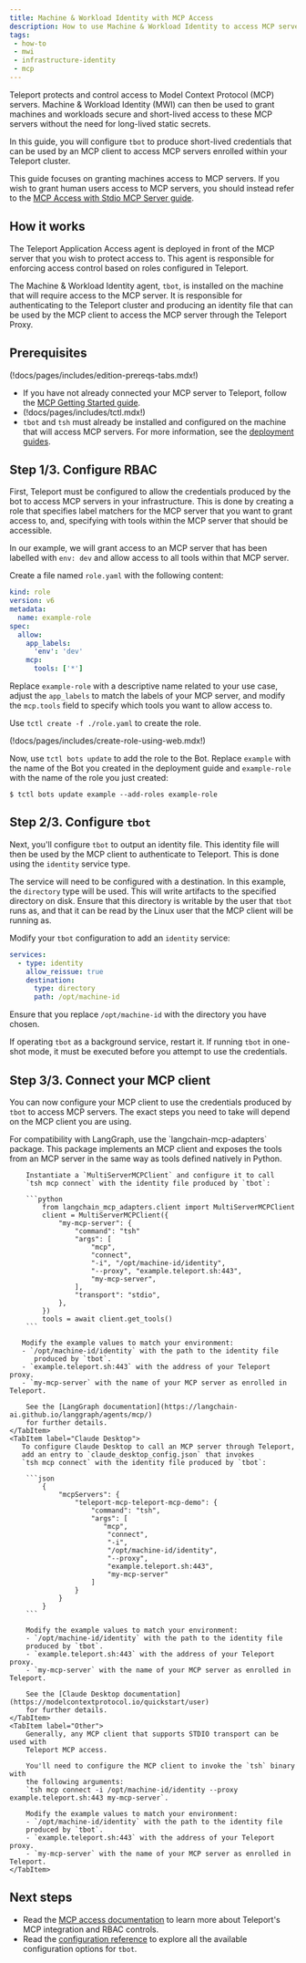 ```yaml
---
title: Machine & Workload Identity with MCP Access
description: How to use Machine & Workload Identity to access MCP servers
tags:
 - how-to
 - mwi
 - infrastructure-identity
 - mcp
---
```


Teleport protects and control access to Model Context Protocol (MCP) servers.
Machine & Workload Identity (MWI) can then be used to grant machines and
workloads secure and short-lived access to these MCP servers without the need
for long-lived static secrets.

In this guide, you will configure `tbot` to produce short-lived credentials that
can be used by an MCP client to access MCP servers enrolled within your Teleport
cluster.

This guide focuses on granting machines access to MCP servers. If you wish to
grant human users access to MCP servers, you should instead refer to the
[MCP Access with Stdio MCP Server guide](../../../enroll-resources/mcp-access/stdio.mdx).

## How it works

The Teleport Application Access agent is deployed in front of the MCP server
that you wish to protect access to. This agent is responsible for enforcing
access control based on roles configured in Teleport.

The Machine & Workload Identity agent, `tbot`, is installed on the machine
that will require access to the MCP server. It is responsible for authenticating
to the Teleport cluster and producing an identity file that can be used by the
MCP client to access the MCP server through the Teleport Proxy.

## Prerequisites

(!docs/pages/includes/edition-prereqs-tabs.mdx!)

- If you have not already connected your MCP server to Teleport, follow
the [MCP Getting Started guide](../../../enroll-resources/mcp-access/getting-started.mdx).
- (!docs/pages/includes/tctl.mdx!)
- `tbot` and `tsh` must already be installed and configured on the machine that
will access MCP servers. For more information, see the
[deployment guides](../deployment/deployment.mdx).

## Step 1/3. Configure RBAC

First, Teleport must be configured to allow the credentials produced by the bot
to access MCP servers in your infrastructure. This is done by creating a role
that specifies label matchers for the MCP server that you want to grant access
to, and, specifying with tools within the MCP server that should be accessible.

In our example, we will grant access to an MCP server that has been labelled
with `env: dev` and allow access to all tools within that MCP server.

Create a file named `role.yaml` with the following content:

```yaml
kind: role
version: v6
metadata:
  name: example-role
spec:
  allow:
    app_labels:
      'env': 'dev'
    mcp:
      tools: ['*']
```

Replace `example-role` with a descriptive name related to your use case, adjust
the `app_labels` to match the labels of your MCP server, and modify the
`mcp.tools` field to specify which tools you want to allow access to.

Use `tctl create -f ./role.yaml` to create the role.

(!docs/pages/includes/create-role-using-web.mdx!)

Now, use `tctl bots update` to add the role to the Bot. Replace `example`
with the name of the Bot you created in the deployment guide and `example-role`
with the name of the role you just created:

```code
$ tctl bots update example --add-roles example-role
```

## Step 2/3. Configure `tbot`

Next, you'll configure `tbot` to output an identity file. This identity file
will then be used by the MCP client to authenticate to Teleport. This is done
using the `identity` service type.

The service will need to be configured with a destination. In this example,
the `directory` type will be used. This will write artifacts to the specified
directory on disk. Ensure that this directory is writable by the user that
`tbot` runs as, and that it can be read by the Linux user that the MCP client
will be running as.

Modify your `tbot` configuration to add an `identity` service:

```yaml
services:
  - type: identity
    allow_reissue: true
    destination:
      type: directory
      path: /opt/machine-id
```

Ensure that you replace `/opt/machine-id` with the directory you have chosen.

If operating `tbot` as a background service, restart it. If running `tbot` in
one-shot mode, it must be executed before you attempt to use the credentials.

## Step 3/3. Connect your MCP client

You can now configure your MCP client to use the credentials produced by `tbot`
to access MCP servers. The exact steps you need to take will depend on the
MCP client you are using.

<Tabs>
    <TabItem label="LangGraph">
        For compatibility with LangGraph, use the `langchain-mcp-adapters`
        package. This package implements an MCP client and exposes the tools
        from an MCP server in the same way as tools defined natively in Python.

        Instantiate a `MultiServerMCPClient` and configure it to call
        `tsh mcp connect` with the identity file produced by `tbot`:

        ```python
            from langchain_mcp_adapters.client import MultiServerMCPClient
            client = MultiServerMCPClient({
                "my-mcp-server": {
                    "command": "tsh"
                    "args": [
                        "mcp",
                        "connect",
                        "-i", "/opt/machine-id/identity",
                        "--proxy", "example.teleport.sh:443",
                        "my-mcp-server",
                    ],
                    "transport": "stdio",
                },
            })
            tools = await client.get_tools()
        ```

       Modify the example values to match your environment:
       - `/opt/machine-id/identity` with the path to the identity file
          produced by `tbot`.
       - `example.teleport.sh:443` with the address of your Teleport proxy.
       - `my-mcp-server` with the name of your MCP server as enrolled in Teleport.

        See the [LangGraph documentation](https://langchain-ai.github.io/langgraph/agents/mcp/)
        for further details.
    </TabItem>
    <TabItem label="Claude Desktop">
       To configure Claude Desktop to call an MCP server through Teleport,
       add an entry to `claude_desktop_config.json` that invokes
       `tsh mcp connect` with the identity file produced by `tbot`:

        ```json
            {
                "mcpServers": {
                    "teleport-mcp-teleport-mcp-demo": {
                        "command": "tsh",
                        "args": [
                           "mcp",
                            "connect",
                            "-i",
                            "/opt/machine-id/identity",
                            "--proxy",
                            "example.teleport.sh:443",
                            "my-mcp-server"
                        ]
                    }
                }
            }
        ```

        Modify the example values to match your environment:
        - `/opt/machine-id/identity` with the path to the identity file
        produced by `tbot`.
        - `example.teleport.sh:443` with the address of your Teleport proxy.
        - `my-mcp-server` with the name of your MCP server as enrolled in Teleport.

        See the [Claude Desktop documentation](https://modelcontextprotocol.io/quickstart/user)
        for further details.
    </TabItem>
    <TabItem label="Other">
        Generally, any MCP client that supports STDIO transport can be used with
        Teleport MCP access.

        You'll need to configure the MCP client to invoke the `tsh` binary with
        the following arguments:
        `tsh mcp connect -i /opt/machine-id/identity --proxy example.teleport.sh:443 my-mcp-server`.

        Modify the example values to match your environment:
        - `/opt/machine-id/identity` with the path to the identity file
        produced by `tbot`.
        - `example.teleport.sh:443` with the address of your Teleport proxy.
        - `my-mcp-server` with the name of your MCP server as enrolled in Teleport.
    </TabItem>
</Tabs>

## Next steps

- Read the [MCP access documentation](../../../enroll-resources/mcp-access/mcp-access.mdx)
to learn more about Teleport's MCP integration and RBAC controls.
- Read the [configuration reference](../../../reference/machine-id/configuration.mdx) to explore
all the available configuration options for `tbot`.
